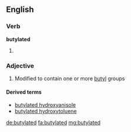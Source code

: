 ==English==

===Verb===
'''butylated'''

# {{past of|butylate}}

===Adjective===
{{en-adj}}

# {{organic chemistry}} Modified to contain one or more [[butyl]] groups

====Derived terms====
* [[butylated hydroxyanisole]]
* [[butylated hydroxytoluene]]

[[de:butylated]]
[[fa:butylated]]
[[mg:butylated]]